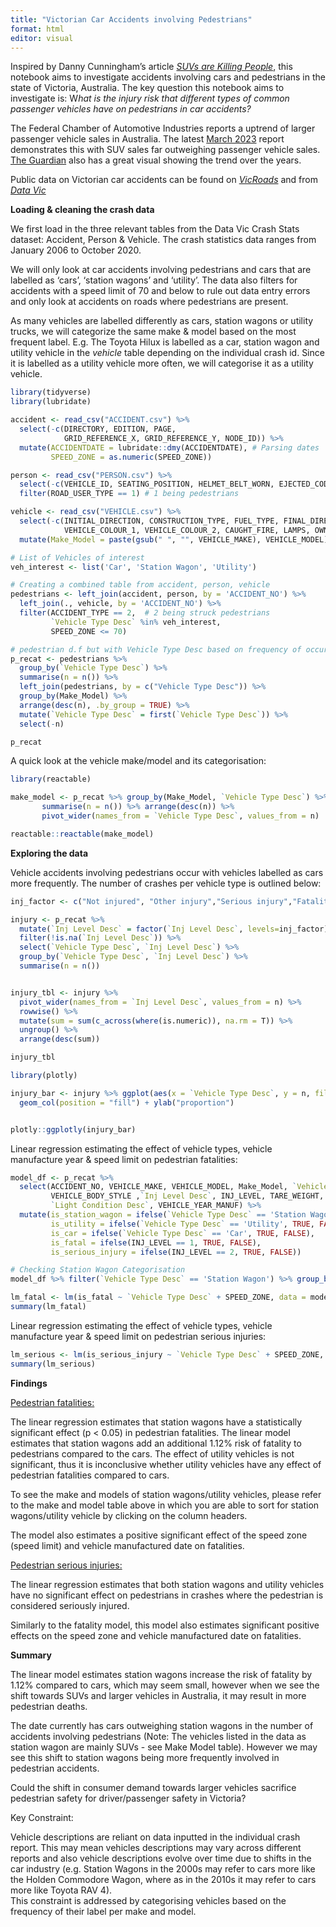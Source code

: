---
title: "Victorian Car Accidents involving Pedestrians"
format: html
editor: visual
---

Inspired by Danny Cunningham's article [*SUVs are Killing People*](https://towardsdatascience.com/suvs-are-killing-people-de6ce08bac3d), this notebook aims to investigate accidents involving cars and pedestrians in the state of Victoria, Australia. The key question this notebook aims to investigate is: W*hat is the injury risk that different types of common passenger vehicles have on pedestrians in car accidents?*

The Federal Chamber of Automotive Industries reports a uptrend of larger passenger vehicle sales in Australia. The latest [March 2023](https://www.fcai.com.au/news/index/view/news/793) report demonstrates this with SUV sales far outweighing passenger vehicle sales. [The Guardian](https://www.theguardian.com/news/datablog/2023/mar/19/suvs-are-more-popular-than-ever-in-australia-but-there-is-a-downside) also has a great visual showing the trend over the years.

Public data on Victorian car accidents can be found on [*VicRoads*](https://www.vicroads.vic.gov.au/safety-and-road-rules/safety-statistics/crash-statistics) and from [*Data Vic*](https://discover.data.vic.gov.au/dataset/crash-stats-data-extract)

**Loading & cleaning the crash data**

We first load in the three relevant tables from the Data Vic Crash Stats dataset: Accident, Person & Vehicle. The crash statistics data ranges from January 2006 to October 2020.

We will only look at car accidents involving pedestrians and cars that are labelled as 'cars', 'station wagons' and 'utility'. The data also filters for accidents with a speed limit of 70 and below to rule out data entry errors and only look at accidents on roads where pedestrians are present.

As many vehicles are labelled differently as cars, station wagons or utility trucks, we will categorize the same make & model based on the most frequent label. E.g. The Toyota Hilux is labelled as a car, station wagon and utility vehicle in the *vehicle* table depending on the individual crash id. Since it is labelled as a utility vehicle more often, we will categorise it as a utility vehicle.

```{r error=FALSE, warning=FALSE, message=FALSE}

library(tidyverse)
library(lubridate)

accident <- read_csv("ACCIDENT.csv") %>% 
  select(-c(DIRECTORY, EDITION, PAGE, 
            GRID_REFERENCE_X, GRID_REFERENCE_Y, NODE_ID)) %>%
  mutate(ACCIDENTDATE = lubridate::dmy(ACCIDENTDATE), # Parsing dates
         SPEED_ZONE = as.numeric(SPEED_ZONE)) 

person <- read_csv("PERSON.csv") %>%
  select(-c(VEHICLE_ID, SEATING_POSITION, HELMET_BELT_WORN, EJECTED_CODE)) %>%
  filter(ROAD_USER_TYPE == 1) # 1 being pedestrians

vehicle <- read_csv("VEHICLE.csv") %>%
  select(-c(INITIAL_DIRECTION, CONSTRUCTION_TYPE, FUEL_TYPE, FINAL_DIRECTION, TRAILER_TYPE,
            VEHICLE_COLOUR_1, VEHICLE_COLOUR_2, CAUGHT_FIRE, LAMPS, OWNER_POSTCODE, TOWED_AWAY_FLAG)) %>%
  mutate(Make_Model = paste(gsub(" ", "", VEHICLE_MAKE), VEHICLE_MODEL))

# List of Vehicles of interest
veh_interest <- list('Car', 'Station Wagon', 'Utility')

# Creating a combined table from accident, person, vehicle
pedestrians <- left_join(accident, person, by = 'ACCIDENT_NO') %>%
  left_join(., vehicle, by = 'ACCIDENT_NO') %>%
  filter(ACCIDENT_TYPE == 2,  # 2 being struck pedestrians
         `Vehicle Type Desc` %in% veh_interest,
         SPEED_ZONE <= 70) 

# pedestrian d.f but with Vehicle Type Desc based on frequency of occurence
p_recat <- pedestrians %>%
  group_by(`Vehicle Type Desc`) %>%
  summarise(n = n()) %>%
  left_join(pedestrians, by = c("Vehicle Type Desc")) %>%
  group_by(Make_Model) %>%
  arrange(desc(n), .by_group = TRUE) %>%
  mutate(`Vehicle Type Desc` = first(`Vehicle Type Desc`)) %>%
  select(-n)

p_recat
```

A quick look at the vehicle make/model and its categorisation:

```{r error=FALSE, warning=FALSE, message=FALSE}
library(reactable)

make_model <- p_recat %>% group_by(Make_Model, `Vehicle Type Desc`) %>% 
       summarise(n = n()) %>% arrange(desc(n)) %>% 
       pivot_wider(names_from = `Vehicle Type Desc`, values_from = n)

reactable::reactable(make_model)
```

**Exploring the data**

Vehicle accidents involving pedestrians occur with vehicles labelled as cars more frequently. The number of crashes per vehicle type is outlined below:

```{r error=FALSE, warning=FALSE, message=FALSE}

inj_factor <- c("Not injured", "Other injury","Serious injury","Fatality")

injury <- p_recat %>%
  mutate(`Inj Level Desc` = factor(`Inj Level Desc`, levels=inj_factor)) %>%
  filter(!is.na(`Inj Level Desc`)) %>%
  select(`Vehicle Type Desc`, `Inj Level Desc`) %>%
  group_by(`Vehicle Type Desc`, `Inj Level Desc`) %>%
  summarise(n = n())


injury_tbl <- injury %>%
  pivot_wider(names_from = `Inj Level Desc`, values_from = n) %>%
  rowwise() %>%
  mutate(sum = sum(c_across(where(is.numeric)), na.rm = T)) %>%
  ungroup() %>%
  arrange(desc(sum))

injury_tbl

```

```{r error=FALSE, warning=FALSE, message=FALSE}
library(plotly)

injury_bar <- injury %>% ggplot(aes(x = `Vehicle Type Desc`, y = n, fill = `Inj Level Desc`)) +
  geom_col(position = "fill") + ylab("proportion")


plotly::ggplotly(injury_bar)

```

Linear regression estimating the effect of vehicle types, vehicle manufacture year & speed limit on pedestrian fatalities:

```{r error=FALSE, warning=FALSE, message=FALSE}
model_df <- p_recat %>%
  select(ACCIDENT_NO, VEHICLE_MAKE, VEHICLE_MODEL, Make_Model, `Vehicle Type Desc`,
         VEHICLE_BODY_STYLE ,`Inj Level Desc`, INJ_LEVEL, TARE_WEIGHT, SPEED_ZONE,
         `Light Condition Desc`, VEHICLE_YEAR_MANUF) %>%
  mutate(is_station_wagon = ifelse(`Vehicle Type Desc` == 'Station Wagon', TRUE, FALSE),
         is_utility = ifelse(`Vehicle Type Desc` == 'Utility', TRUE, FALSE),
         is_car = ifelse(`Vehicle Type Desc` == 'Car', TRUE, FALSE),
         is_fatal = ifelse(INJ_LEVEL == 1, TRUE, FALSE),
         is_serious_injury = ifelse(INJ_LEVEL == 2, TRUE, FALSE)) 

# Checking Station Wagon Categorisation
model_df %>% filter(`Vehicle Type Desc` == 'Station Wagon') %>% group_by(Make_Model) %>% summarise(n = n()) %>% arrange(desc(n))

lm_fatal <- lm(is_fatal ~ `Vehicle Type Desc` + SPEED_ZONE, data = model_df)
summary(lm_fatal)

```

Linear regression estimating the effect of vehicle types, vehicle manufacture year & speed limit on pedestrian serious injuries:

```{r error=FALSE, warning=FALSE, message=FALSE}
lm_serious <- lm(is_serious_injury ~ `Vehicle Type Desc` + SPEED_ZONE, data = model_df)
summary(lm_serious)
```

**Findings**

[Pedestrian fatalities:]{.underline}

The linear regression estimates that station wagons have a statistically significant effect (p \< 0.05) in pedestrian fatalities. The linear model estimates that station wagons add an additional 1.12% risk of fatality to pedestrians compared to the cars. The effect of utility vehicles is not significant, thus it is inconclusive whether utility vehicles have any effect of pedestrian fatalities compared to cars.

To see the make and models of station wagons/utility vehicles, please refer to the make and model table above in which you are able to sort for station wagons/utility vehicle by clicking on the column headers.

The model also estimates a positive significant effect of the speed zone (speed limit) and vehicle manufactured date on fatalities.

[Pedestrian serious injuries:]{.underline}

The linear regression estimates that both station wagons and utility vehicles have no significant effect on pedestrians in crashes where the pedestrian is considered seriously injured.

Similarly to the fatality model, this model also estimates significant positive effects on the speed zone and vehicle manufactured date on fatalities.

**Summary**

The linear model estimates station wagons increase the risk of fatality by 1.12% compared to cars, which may seem small, however when we see the shift towards SUVs and larger vehicles in Australia, it may result in more pedestrian deaths.

The date currently has cars outweighing station wagons in the number of accidents involving pedestrians (Note: The vehicles listed in the data as station wagon are mainly SUVs - see Make Model table). However we may see this shift to station wagons being more frequently involved in pedestrian accidents.

Could the shift in consumer demand towards larger vehicles sacrifice pedestrian safety for driver/passenger safety in Victoria?

Key Constraint:

Vehicle descriptions are reliant on data inputted in the individual crash report. This may mean vehicles descriptions may vary across different reports and also vehicle descriptions evolve over time due to shifts in the car industry (e.g. Station Wagons in the 2000s may refer to cars more like the Holden Commodore Wagon, where as in the 2010s it may refer to cars more like Toyota RAV 4).\
This constraint is addressed by categorising vehicles based on the frequency of their label per make and model.
